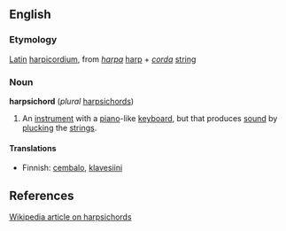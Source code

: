 ==English==

===Etymology===
[[Latin]] [[harpicordium]], from ''[[harpa]]'' [[harp]] + ''[[corda]]'' [[string]]

===Noun===
'''harpsichord''' (''plural'' [[harpsichords]])
# An [[instrument]] with a [[piano]]-like [[keyboard]], but that produces [[sound]] by [[plucking]] the [[strings]].

====Translations====
*Finnish: [[cembalo]], [[klavesiini]]

==References==
[[w:Harpsichord|Wikipedia article on harpsichords]]